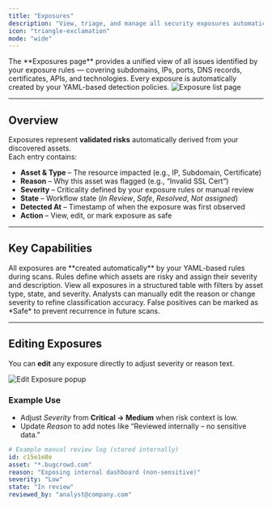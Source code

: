 ```yaml
---
title: "Exposures"
description: "View, triage, and manage all security exposures automatically detected from your attack surface scans."
icon: "triangle-exclamation"
mode: "wide"
---
```


<Banner>
The **Exposures page** provides a unified view of all issues identified by your exposure rules — covering subdomains, IPs, ports, DNS records, certificates, APIs, and technologies.  
Every exposure is automatically created by your YAML-based detection policies.
</Banner>

<Frame caption="Exposure Overview">
  <img src="/images/asm/exposures.png" alt="Exposure list page"/>
</Frame>

---

## Overview

Exposures represent **validated risks** automatically derived from your discovered assets.  
Each entry contains:

- **Asset & Type** – The resource impacted (e.g., IP, Subdomain, Certificate)
- **Reason** – Why this asset was flagged (e.g., “Invalid SSL Cert”)
- **Severity** – Criticality defined by your exposure rules or manual review
- **State** – Workflow state (*In Review*, *Safe*, *Resolved*, *Not assigned*)
- **Detected At** – Timestamp of when the exposure was first observed
- **Action** – View, edit, or mark exposure as safe

---

## Key Capabilities

<Columns cols={2}>

<Card title="Automatic Exposure Generation" icon="sparkles">
  All exposures are **created automatically** by your YAML-based rules during scans.  
  Rules define which assets are risky and assign their severity and description.
</Card>

<Card title="Detailed Exposure Listing" icon="list-check">
  View all exposures in a structured table with filters by asset type, state, and severity.
</Card>

<Card title="Modify & Review" icon="pen-to-square">
  Analysts can manually edit the reason or change severity to refine classification accuracy.
</Card>

<Card title="Mark as Safe" icon="shield-check">
  False positives can be marked as *Safe* to prevent recurrence in future scans.
</Card>

</Columns>

---

## Editing Exposures

You can **edit** any exposure directly to adjust severity or reason text.

<Frame caption="Editing an Exposure">
  <img src="/images/asm/exposures2.png" alt="Edit Exposure popup" />
</Frame>

### Example Use
- Adjust *Severity* from **Critical → Medium** when risk context is low.  
- Update *Reason* to add notes like “Reviewed internally – no sensitive data.”

```yaml
# Example manual review log (stored internally)
id: c15e1e8e
asset: "*.bugcrowd.com"
reason: "Exposing internal dashboard (non-sensitive)"
severity: "Low"
state: "In review"
reviewed_by: "analyst@company.com"
